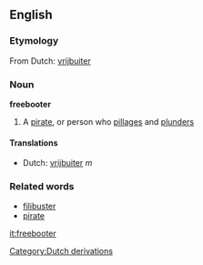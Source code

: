 ==English==
===Etymology===
From Dutch: [[vrijbuiter]]

===Noun===
'''freebooter'''

#A [[pirate]], or person who [[pillage]]s and [[plunder]]s

====Translations====
*Dutch: [[vrijbuiter]] ''m''

===Related words===
*[[filibuster]]
*[[pirate]]

[[Category:Dutch derivations]]

[[it:freebooter]]